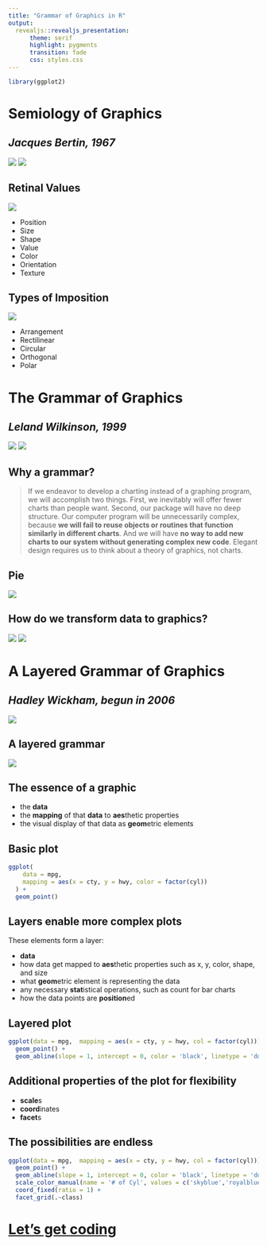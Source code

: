 ```yaml
---
title: "Grammar of Graphics in R"
output:
  revealjs::revealjs_presentation:
      theme: serif
      highlight: pygments
      transition: fade
      css: styles.css
---
```


```r
library(ggplot2)
```
# Semiology of Graphics

## *Jacques Bertin, 1967*

![](./images/bertin.jpg) ![](./images/bertin-cover.jpg)


## Retinal Values

<div class="half-grid">
![](./images/bertin-variables.jpg)
</div>
<div class="half-grid">
  * Position
  * Size
  * Shape
  * Value
  * Color
  * Orientation
  * Texture
</div>

## Types of Imposition

<div class="half-grid">
![](./images/bertin-imposition.jpg)
</div>
<div class="half-grid">
  * Arrangement
  * Rectilinear
  * Circular
  * Orthogonal
  * Polar
</div>

# The Grammar of Graphics

## *Leland Wilkinson, 1999*

![](./images/wilkinson.jpg) ![](./images/wilkinson-cover.jpg)


## Why a grammar?

> If we endeavor to develop a charting instead of a graphing program, we will accomplish two things. First, we inevitably will offer fewer charts than people want. Second, our package will have no deep structure. Our computer program will be unnecessarily complex, because **we will fail to reuse objects or routines that function similarly in different charts**. And we will have **no way to add new charts to our system without generating complex new code**. Elegant design requires us to think about a theory of graphics, not charts.

## Pie

![](./images/pie.jpg)

## How do we transform data to graphics?

![](./images/wilkinson-pie-1.jpg) ![](./images/wilkinson-pie-8.jpg)



# A Layered Grammar of Graphics

## *Hadley Wickham, begun in 2006*

![](./images/hadley.jpg)

## A layered grammar

![](./images/hadley-wilkinson.png)

## The essence of a graphic

* the **data**
* the **mapping** of that **data** to **aes**thetic properties
* the visual display of that data as **geom**etric elements

## Basic plot

```r
ggplot(
    data = mpg,
    mapping = aes(x = cty, y = hwy, color = factor(cyl))
  ) +
  geom_point()
```

## Layers enable more complex plots

These elements form a layer:

  * **data**
  * how data get mapped to **aes**thetic properties such as x, y, color, shape, and size
  * what **geom**etric element is representing the data
  * any necessary **stat**istical operations, such as count for bar charts
  * how the data points are **position**ed

## Layered plot

```r
ggplot(data = mpg,  mapping = aes(x = cty, y = hwy, col = factor(cyl))) +
  geom_point() +
  geom_abline(slope = 1, intercept = 0, color = 'black', linetype = 'dotted')
```


## Additional properties of the plot for flexibility

  * **scale**s
  * **coord**inates
  * **facet**s

## The possibilities are endless

```r
ggplot(data = mpg,  mapping = aes(x = cty, y = hwy, col = factor(cyl))) +
  geom_point() +
  geom_abline(slope = 1, intercept = 0, color = 'black', linetype = 'dotted') +
  scale_color_manual(name = '# of Cyl', values = c('skyblue','royalblue', 'blue', 'navy')) +
  coord_fixed(ratio = 1) +
  facet_grid(.~class)
```


# [Let's get coding](./workshop.nb)
